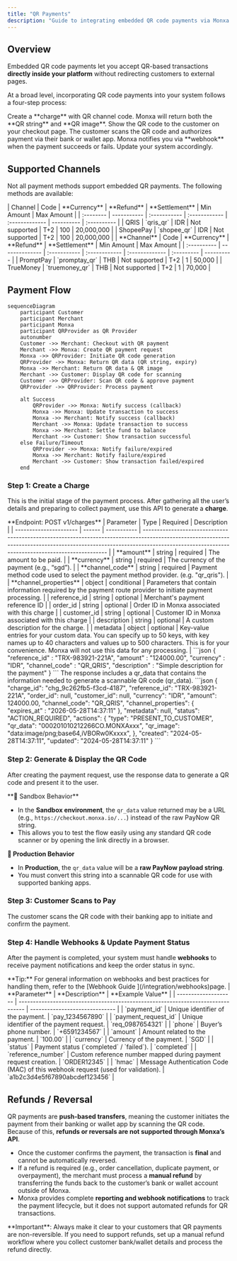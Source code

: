 ```yaml
---
title: "QR Payments"
description: "Guide to integrating embedded QR code payments via Monxa API"
---
```


## Overview

Embedded QR code payments let you accept QR-based transactions **directly inside your platform** without redirecting customers to external pages.

At a broad level, incorporating QR code payments into your system follows a four-step process:

<Columns cols={2}>
  <Card title="1. Create a Charge" icon="star" iconType="solid" href="#">
    Create a **charge** with QR channel code. Monxa will return both the **QR string** and **QR image**.
  </Card>
  <Card title="2. Display the QR Code" icon="qrcode" iconType="solid" href="#">
    Show the QR code to the customer on your checkout page.
  </Card>
  <Card title="3. Customer Scans & Pays" icon="camera" iconType="solid" href="#">
    The customer scans the QR code and authorizes payment via their bank or wallet app.
  </Card>
  <Card title="4. Handle Webhooks" icon="anchor" iconType="solid" href="#">
    Monxa notifies you via **webhook** when the payment succeeds or fails. Update your system accordingly.
  </Card>
</Columns>

## Supported Channels

Not all payment methods support embedded QR payments. The following methods are available:

<Tabs>
  <Tab title="🇮🇩 Indonesia">
    | Channel   | Code        | **Currency** | **Refund**    | **Settlement** | Min Amount | Max  Amount |
    | :-------- | ----------- | :----------- | :------------ | :------------- | ---------- | :---------- |
    | QRIS      | `qris_qr`   | IDR          | Not supported | T+2            | 100        | 20,000,000  |
    | ShopeePay | `shopee_qr` | IDR          | Not supported | T+2            | 100        | 20,000,000  |
  </Tab>
  <Tab title="🇹🇭 Thailand">
    | **Channel** | Code           | **Currency** | **Refund**    | **Settlement** | Min Amount | Max Amount |
    | :---------- | -------------- | :----------- | :------------ | :------------- | :--------- | ---------- |
    | PromptPay   | `promptay_qr`  | THB          | Not supported | T+2            | 1          | 50,000     |
    | TrueMoney   | `truemoney_qr` | THB          | Not supported | T+2            | 1          | 70,000     |
  </Tab>
</Tabs>

## Payment Flow

```mermaid
sequenceDiagram
    participant Customer
    participant Merchant
    participant Monxa
    participant QRProvider as QR Provider
    autonumber
    Customer ->> Merchant: Checkout with QR payment
    Merchant ->> Monxa: Create QR payment request
    Monxa ->> QRProvider: Initiate QR code generation
    QRProvider ->> Monxa: Return QR data (QR string, expiry)
    Monxa ->> Merchant: Return QR data & QR image
    Merchant ->> Customer: Display QR code for scanning
    Customer ->> QRProvider: Scan QR code & approve payment
    QRProvider ->> QRProvider: Process payment

    alt Success
        QRProvider ->> Monxa: Notify success (callback)
        Monxa ->> Monxa: Update transaction to success
        Monxa ->> Merchant: Notify success (callback)
        Merchant ->> Monxa: Update transaction to success
        Monxa ->> Merchant: Settle fund to balance
        Merchant ->> Customer: Show transaction successful
    else Failure/Timeout
        QRProvider ->> Monxa: Notify failure/expired
        Monxa ->> Merchant: Notify failure/expired
        Merchant ->> Customer: Show transaction failed/expired
    end
```

### Step 1: Create a Charge

This is the initial stage of the payment process. After gathering all the user’s details and preparing to collect payment, use this API to generate a **charge**.

<Tip>
  **Endpoint: POST v1/charges**
</Tip>

<AccordionGroup>
  <Accordion title="Request Parameters" iconType="solid">
    | Parameter              | Type   | Required    | Description                                                                                                                                                                                                                   |
    | ---------------------- | ------ | ----------- | ----------------------------------------------------------------------------------------------------------------------------------------------------------------------------------------------------------------------------- |
    | **amount**             | string | required    | The amount to be paid.                                                                                                                                                                                                        |
    | **currency**           | string | required    | The currency of the payment (e.g., “sgd”).                                                                                                                                                                                    |
    | **channel_code**       | string | required    | Payment method code used to select the payment method provider.  (e.g. "qr_qris").                                                                                                                                            |
    | **channel_properties** | object | conditional | Parameters that contain information required by the payment route provider to initiate payment processing.                                                                                                                    |
    | reference_id           | string | optional    | Merchant's payment reference ID                                                                                                                                                                                               |
    | order_id               | string | optional    | Order ID in Monxa associated with this charge                                                                                                                                                                                 |
    | customer_id            | string | optional    | Customer ID in Monxa associated with this charge                                                                                                                                                                              |
    | description            | string | optional    | A custom description for the charge.                                                                                                                                                                                          |
    | metadata               | object | optional    | Key-value entries for your custom data.   You can specify up to 50 keys, with key names up to 40 characters and values up to 500 characters.   This is for your convenience. Monxa will not use this data for any processing. |
  </Accordion>
  <Accordion title="Request Example">
    ```json
    {
    	"reference_id" : "TRX-983921-221A",
    	"amount" : "124000.00",
    	"currency" : "IDR",
    	"channel_code" : "QR_QRIS",
    	"description" : "Simple description for the payment"
    }
    ```
  </Accordion>
  <Accordion title="Response Example">
    <Tip>
      The response includes a qr_data that contains the information needed to generate a scannable QR code (qr_data).
    </Tip>
    ```json
    {
    	"charge_id": "chg_9c262fb5-f3cd-4187",
      	"reference_id": "TRX-983921-221A",
    	"order_id": null,
    	"customer_id": null,
    	"currency": "IDR",
    	"amount": 124000.00,
    	"channel_code": "QR_QRIS",
    	"channel_properties": {
    		"expires_at" : "2026-05-28T14:37:11"
    	},
    	"metadata": null,
    	"status": "ACTION_REQUIRED",
    	"actions": {
    		"type": "PRESENT_TO_CUSTOMER",
    		"qr_data": "000201010212266CO.MONXAxxx",
    		"qr_image": "data:image/png;base64,iVBORw0Kxxxx",
    	},
    	"created": "2024-05-28T14:37:11",
    	"updated": "2024-05-28T14:37:11"
    }
    ```
  </Accordion>
</AccordionGroup>

### Step 2: Generate & Display the QR Code

After creating the payment request, use the response data to generate a QR code and present it to the user.

<Warning>
  **🔎 Sandbox Behavior**

  - In the **Sandbox environment**, the `qr_data` value returned may be a URL (e.g., `https://checkout.monxa.io/...`) instead of the raw PayNow QR string.
  - This allows you to test the flow easily using any standard QR code scanner or by opening the link directly in a browser.

  **🚀 Production Behavior**

  - In **Production**, the `qr_data` value will be a **raw PayNow payload string**.
  - You must convert this string into a scannable QR code for use with supported banking apps.
</Warning>

### Step 3: Customer Scans to Pay

The customer scans the QR code with their banking app to initiate and confirm the payment.

### Step 4: Handle Webhooks & Update Payment Status

After the payment is completed, your system must handle **webhooks** to receive payment notifications and keep the order status in sync.

<Tip>
  **Tip:** For general information on webhooks and best practices for handling them, refer to the [Webhook Guide ](/integration/webhooks)page.
</Tip>

<AccordionGroup>
  <Accordion title="Webhook Response Parameters">
    | **Parameter**        | **Description**                                                                  | **Example Value**              |
    | -------------------- | -------------------------------------------------------------------------------- | ------------------------------ |
    | `payment_id`         | Unique identifier of the payment.                                                | `pay_1234567890`               |
    | `payment_request_id` | Unique identifier of the payment request.                                        | `req_0987654321`               |
    | `phone`              | Buyer’s phone number.                                                            | `+6591234567`                  |
    | `amount`             | Amount related to the payment.                                                   | `100.00`                       |
    | `currency`           | Currency of the payment.                                                         | `SGD`                          |
    | `status`             | Payment status (`completed` / `failed`).                                         | `completed`                    |
    | `reference_number`   | Custom reference number mapped during payment request creation.                  | `ORDER12345`                   |
    | `hmac`               | Message Authentication Code (MAC) of this webhook request (used for validation). | `a1b2c3d4e5f67890abcdef123456` |
  </Accordion>
  <Accordion title="Sample Webhook">
    
  </Accordion>
</AccordionGroup>

## Refunds / Reversal

QR payments are **push-based transfers**, meaning the customer initiates the payment from their banking or wallet app by scanning the QR code. Because of this, **refunds or reversals are not supported through Monxa’s API**.

- Once the customer confirms the payment, the transaction is **final** and cannot be automatically reversed.
- If a refund is required (e.g., order cancellation, duplicate payment, or overpayment), the merchant must process a **manual refund** by transferring the funds back to the customer’s bank or wallet account outside of Monxa.
- Monxa provides complete **reporting and webhook notifications** to track the payment lifecycle, but it does not support automated refunds for QR transactions.

<Warning>
  **Important**: Always make it clear to your customers that QR payments are non-reversible. If you need to support refunds, set up a manual refund workflow where you collect customer bank/wallet details and process the refund directly.
</Warning>